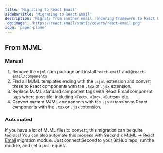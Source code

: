 ```yaml
---
title: 'Migrating to React Email'
sidebarTitle: 'Migrating to React Email'
description: 'Migrate from another email rendering framework to React Email'
'og:image': 'https://react.email/static/covers/react-email.png'
icon: 'paper-plane'
---
```



## From MJML

### Manual

1. Remove the `mjml` npm package and install `react-email` and `@react-email/components`
2. Find all MJML templates ending with the `.mjml` extension and convert these to React components with the `.tsx` or `.jsx` extension.
3. Replace MJML standard component tags with React Email component tags where possible, including `<Text>`, `<Img>`, `<Button>` etc.
4. Convert custom MJML components with the `.js` extension to React components with the `.tsx` or `.jsx` extension.

### Automated

If you have a lot of MJML files to convert, this migration can be quite tedious!  You can also automate this process with Second's [MJML → React Email](https://www.second.dev) migration module.  Just connect Second to your GitHub repo, run the module, and get a pull request.